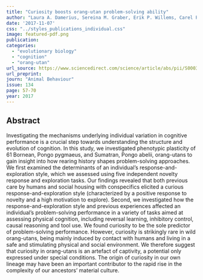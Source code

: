 ```yaml
---
title: "Curiosity boosts orang-utan problem-solving ability"
author: "Laura A. Damerius, Sereina M. Graber, Erik P. Willems, Carel P. van Schaik"
date: '2017-11-07'
css: "../styles_publications_individual.css"
image: featured-pdf.png
publication: 
categories:
  - "evolutionary biology"
  - "cognition"
  - "orang-utan" 
url_source: https://www.sciencedirect.com/science/article/abs/pii/S0003347217303299?via%3Dihub
url_preprint: 
journ: "Animal Behaviour"
issue: 134
page: 57-70
year: 2017
---
```


## Abstract

Investigating the mechanisms underlying individual variation in cognitive performance is a crucial step towards understanding the structure and evolution of cognition. In this study, we investigated phenotypic plasticity of 61 Bornean, Pongo pygmaeus, and Sumatran, Pongo abelii, orang-utans to gain insight into how rearing history shapes problem-solving approaches. We first examined the determinants of an individual's response-and-exploration style, which we assessed using five independent novelty response and exploration tasks. Our findings revealed that both previous care by humans and social housing with conspecifics elicited a curious response-and-exploration style (characterized by a positive response to novelty and a high motivation to explore). Second, we investigated how the response-and-exploration style and previous experiences affected an individual's problem-solving performance in a variety of tasks aimed at assessing physical cognition, including reversal learning, inhibitory control, causal reasoning and tool use. We found curiosity to be the sole predictor of problem-solving performance. However, curiosity is strikingly rare in wild orang-utans, being mainly induced by contact with humans and living in a safe and stimulating physical and social environment. We therefore suggest that curiosity in orang-utans is an artefact of captivity, a potential only expressed under special conditions. The origin of curiosity in our own lineage may have been an important contributor to the rapid rise in the complexity of our ancestors' material culture.
